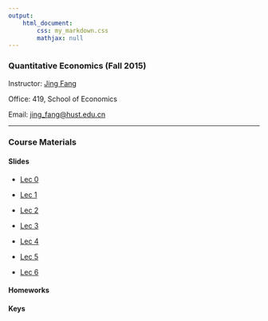 ```yaml
---
output: 
    html_document:
        css: my_markdown.css
        mathjax: null
---
```


### Quantitative Economics (Fall 2015)

Instructor: [Jing Fang](http://bayeswhu.github.io)

Office: 419, School of Economics

Email: [jing_fang@hust.edu.cn](jing_fang@hust.edu.cn)

-----

### Course Materials

#### Slides

- [Lec 0](qe/Lec0.html)

- [Lec 1](qe/Lec1.html)

- [Lec 2](qe/Lec2.html)

- [Lec 3](qe/Lec3.html)

- [Lec 4](qe/Lec4.html)

- [Lec 5](qe/Lec5.html)

- [Lec 6](qe/Lec6.html)

<!-- - [Lec 7](qe/Lec7.html)

- [Lec 8](qe/Lec8.html)

- [Lec 9](qe/Lec9.html)

- [Lec 10](qe/Lec10.html)

- [Lec 11](qe/Lec11.html)

- [Lec 12](qe/Lec12.html) -->

#### Homeworks

<!-- - [Homework 1](qe/Homework1.doc)

- [Homework 2](qe/Homework2.doc) -->

#### Keys

<!-- - [Key 1](qe/Hw1_key.doc)

- [Key 2](qe/Hw2_key.doc) -->